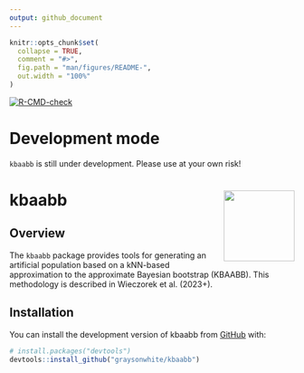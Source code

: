 ```yaml
---
output: github_document
---
```


<!-- README.md is generated from README.Rmd. Please edit that file -->

```r
knitr::opts_chunk$set(
  collapse = TRUE,
  comment = "#>",
  fig.path = "man/figures/README-",
  out.width = "100%"
)
```

<!-- badges: start -->
[![R-CMD-check](https://github.com/graysonwhite/kbaabb/actions/workflows/R-CMD-check.yaml/badge.svg)](https://github.com/graysonwhite/kbaabb/actions/workflows/R-CMD-check.yaml)
<!-- badges: end -->

# Development mode

`kbaabb` is still under development. Please use at your own risk!

# kbaabb <img src="https://raw.githubusercontent.com/graysonwhite/kbaabb/main/figs/kbaabb.png" align="right" width=125 />

## Overview

The `kbaabb` package provides tools for generating an artificial population
based on a kNN-based approximation to the approximate Bayesian bootstrap
(KBAABB). This methodology is described in Wieczorek et al. (2023+).

## Installation

You can install the development version of kbaabb from [GitHub](https://github.com/) with:

``` r
# install.packages("devtools")
devtools::install_github("graysonwhite/kbaabb")
```
